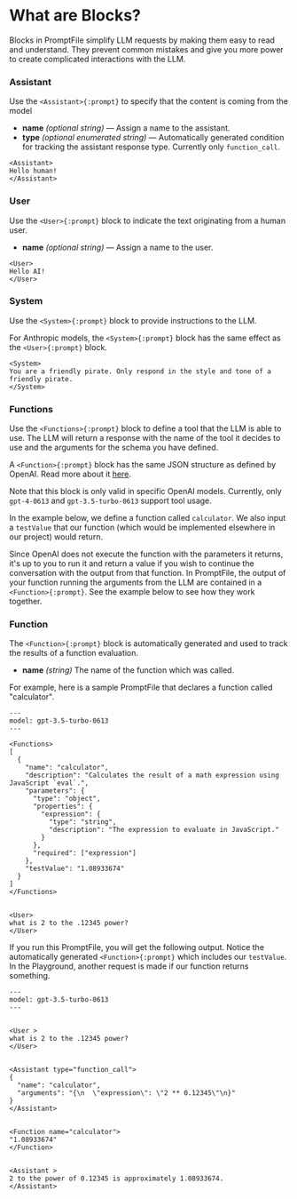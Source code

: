 
# What are Blocks?

Blocks in PromptFile simplify LLM requests by making them easy to read and understand. They prevent common mistakes and give you more power to create complicated interactions with the LLM.

### Assistant
Use the `<Assistant>{:prompt}` to specify that the content is coming from the model

 - **name** <i>(optional string) </i>— Assign a name to the assistant.
 - **type** <i>(optional enumerated string)</i> — Automatically generated condition for tracking the assistant response type. Currently only `function_call`.

```prompt copy filename="assistantBlock_example.prompt"
<Assistant>
Hello human!
</Assistant>
```

### User

Use the `<User>{:prompt}` block to indicate the text originating from a human user.

 - **name** <i>(optional string)  </i> — Assign a name to the user.

```prompt copy filename="user_example.prompt"
<User>
Hello AI!
</User>

```
### System

Use the `<System>{:prompt}` block to provide instructions to the LLM.

For Anthropic models, the `<System>{:prompt}` block has the same effect as the `<User>{:prompt}` block.


```prompt copy filename="system_example.prompt"
<System>
You are a friendly pirate. Only respond in the style and tone of a friendly pirate.
</System>
```


### Functions

Use the `<Functions>{:prompt}` block to define a tool that the LLM is able to use. The LLM will return a response with the name of the tool it decides to use and the arguments for the schema you have defined.

A `<Function>{:prompt}` block has the same JSON structure as defined by OpenAI. Read more about it [here](https://platform.openai.com/docs/guides/gpt/function-calling). 

Note that this block is only valid in specific OpenAI models. Currently, only `gpt-4-0613` and `gpt-3.5-turbo-0613` support tool usage.

In the example below, we define a function called `calculator`. We also input a `testValue` that our function (which would be implemented elsewhere in our project) would return.

Since OpenAI does not execute the function with the parameters it returns, it's up to you to run it and return a value if you wish to continue the conversation with the output from that function. In PromptFile, the output of your function running the arguments from the LLM are contained in a `<Function>{:prompt}`. See the example below to see how they work together.

### Function

The `<Function>{:prompt}` block is automatically generated and used to track the results of a function evaluation.
 - **name** <i>(string)</i> The name of the function which was called.

For example, here is a sample PromptFile that declares a function called "calculator".


```prompt copy filename="functions.prompt"
---
model: gpt-3.5-turbo-0613
---

<Functions>
[
  {
    "name": "calculator",
    "description": "Calculates the result of a math expression using JavaScript `eval`.",
    "parameters": {
      "type": "object",
      "properties": {
        "expression": {
          "type": "string",
          "description": "The expression to evaluate in JavaScript."
        }
      },
      "required": ["expression"]
    },
    "testValue": "1.08933674"
  }
]
</Functions>


<User>
what is 2 to the .12345 power?
</User>
```

If you run this PromptFile, you will get the following output. Notice the automatically generated `<Function>{:prompt}` which includes our `testValue`. In the Playground, another request is made if our function returns something.

```prompt
---
model: gpt-3.5-turbo-0613
---


<User >
what is 2 to the .12345 power?
</User>


<Assistant type="function_call">
{
  "name": "calculator",
  "arguments": "{\n  \"expression\": \"2 ** 0.12345\"\n}"
}
</Assistant>


<Function name="calculator">
"1.08933674"
</Function>


<Assistant >
2 to the power of 0.12345 is approximately 1.08933674.
</Assistant>
```


